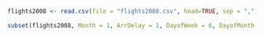 ```r
flights2008 <- read.csv(file = "flights2008.csv", head=TRUE, sep = ",")
```

```r
subset(flights2008, Month = 1, ArrDelay = 1, DayofWeek = 6, DayofMonth = 13, Taxiin = 2, SecurityDelay = 0, select = c(FlightNum, TailNum, Origin, Dest, Distance), head = TRUE)
```